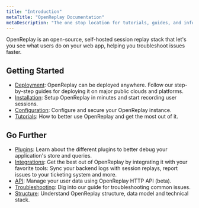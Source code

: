 ```yaml
---
title: "Introduction"
metaTitle: "OpenReplay Documentation"
metaDescription: "The one stop location for tutorials, guides, and information about OpenReplay."
---
```


OpenReplay is an open-source, self-hosted session replay stack that let's you see what users do on your web app, helping you troubleshoot issues faster.

## Getting Started
- [Deployment](/deployment): OpenReplay can be deployed anywhere. Follow our step-by-step guides for deploying it on major public clouds and platforms.
- [Installation](/installation/setup-or): Setup OpenReplay in minutes and start recording user sessions.
- [Configuration](/configuration): Configure and secure your OpenReplay instance.
- [Tutorials](/tutorials): How to better use OpenReplay and get the most out of it.

## Go Further
- [Plugins](/plugins): Learn about the different plugins to better debug your application's store and queries.
- [Integrations](/integrations): Get the best out of OpenReplay by integrating it with your favorite tools: Sync your backend logs with session replays, report issues to your ticketing system and more.
- [API](/api): Manage your user data using OpenReplay HTTP API (beta).
- [Troubleshooting](/troubleshooting): Dig into our guide for troubleshooting common issues.
- [Structure](/structure/exported-data): Understand OpenReplay structure, data model and technical stack.

